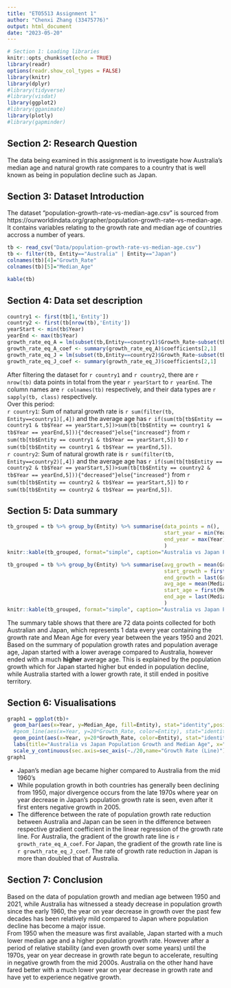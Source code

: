 ```yaml
---
title: "ETO5513 Assignment 1"
author: "Chenxi Zhang (33475776)"
output: html_document
date: "2023-05-20"
---
```


```r
# Section 1: Loading libraries
knitr::opts_chunk$set(echo = TRUE)
library(readr)
options(readr.show_col_types = FALSE)
library(knitr)
library(dplyr)
#library(tidyverse)
#library(visdat)
library(ggplot2)
#library(gganimate)
library(plotly)
#library(gapminder)
```

## Section 2: Research Question
The data being examined in this assignment is to investigate how Australia's median age and natural growth rate compares to a country that is well known as being in population decline such as Japan. 

## Section 3: Dataset Introduction
The dataset "population-growth-rate-vs-median-age.csv" is sourced from https://ourworldindata.org/grapher/population-growth-rate-vs-median-age. It contains variables relating to the growth rate and median age of countries accross a number of years.
```r
tb <- read_csv("Data/population-growth-rate-vs-median-age.csv")
tb <- filter(tb, Entity=="Australia" | Entity=="Japan")
colnames(tb)[4]="Growth_Rate"
colnames(tb)[5]="Median_Age"
```

```r
kable(tb)
```

## Section 4: Data set description

```r
country1 <- first(tb[1,'Entity'])
country2 <- first(tb[nrow(tb),'Entity'])
yearStart <- min(tb$Year)
yearEnd <- max(tb$Year)
growth_rate_eq_A = lm(subset(tb,Entity==country1)$Growth_Rate~subset(tb,Entity==country1)$Year)
growth_rate_eq_A_coef <- summary(growth_rate_eq_A)$coefficients[2,1]
growth_rate_eq_J = lm(subset(tb,Entity==country2)$Growth_Rate~subset(tb,Entity==country2)$Year)
growth_rate_eq_J_coef <- summary(growth_rate_eq_J)$coefficients[2,1]
```

After filtering the dataset for `r country1` and `r country2`, there are `r nrow(tb)` data points in total from the year `r yearStart` to `r yearEnd`. The column names are `r colnames(tb)` respectively, and their data types are `r sapply(tb, class)` respectively.  
Over this period:  
`r country1`: Sum of natural growth rate is `r sum(filter(tb, Entity==country1)[,4])` and the average age has `r if(sum(tb[tb$Entity == country1 & tb$Year == yearStart,5])>sum(tb[tb$Entity == country1 & tb$Year == yearEnd,5])){"decreased"}else{"increased"}` from `r sum(tb[tb$Entity == country1 & tb$Year == yearStart,5])` to `r sum(tb[tb$Entity == country1 & tb$Year == yearEnd,5])`.  
`r country2`: Sum of natural growth rate is `r sum(filter(tb, Entity==country2)[,4])` and the average age has `r if(sum(tb[tb$Entity == country2 & tb$Year == yearStart,5])>sum(tb[tb$Entity == country2 & tb$Year == yearEnd,5])){"decreased"}else{"increased"}` from `r sum(tb[tb$Entity == country2 & tb$Year == yearStart,5])` to `r sum(tb[tb$Entity == country2 & tb$Year == yearEnd,5])`.  

## Section 5: Data summary
```r
tb_grouped = tb %>% group_by(Entity) %>% summarise(data_points = n(),
                                                   start_year = min(Year),
                                                   end_year = max(Year),
                                                   )
knitr::kable(tb_grouped, format="simple", caption="Australia vs Japan Population Growth - Description of Data")
```

```r
tb_grouped = tb %>% group_by(Entity) %>% summarise(avg_growth = mean(Growth_Rate),
                                                   start_growth = first(Growth_Rate),
                                                   end_growth = last(Growth_Rate),
                                                   avg_age = mean(Median_Age),
                                                   start_age = first(Median_Age),
                                                   end_age = last(Median_Age),
                                                   )
knitr::kable(tb_grouped, format="simple", caption="Australia vs Japan Population Growth - Summary of Growth and Mean Age")
```
  
The summary table shows that there are 72 data points collected for both Australian and Japan, which represents 1 data every year containing the growth rate and Mean Age for every year between the years 1950 and 2021.
Based on the summary of population growth rates and population average age, Japan started with a lower average compared to Australia, however ended with a much __higher__ average age. This is explained by the population growth which for Japan started higher but ended in population decline, while Australia started with a lower growth rate, it still ended in positive territory.

## Section 6: Visualisations
```r
graph1 = ggplot(tb)+
  geom_bar(aes(x=Year, y=Median_Age, fill=Entity), stat="identity",position = position_dodge(),alpha = 0.5)+
  #geom_line(aes(x=Year, y=20*Growth_Rate, color=Entity), stat="identity", size=2)+
  geom_point(aes(x=Year, y=20*Growth_Rate, color=Entity), stat="identity")+
  labs(title="Australia vs Japan Population Growth and Median Age", x="Year", y="Median Age (Bar)")+
  scale_y_continuous(sec.axis=sec_axis(~./20,name="Growth Rate (Line)"))
graph1

```
  
* Japan's median age became higher compared to Australia from the mid 1960's  
* While population growth in both countries has generally been declining from 1950, major divergence occurs from the late 1970s where year on year decrease in Japan's population growth rate is seen, even after it first enters negative growth in 2005.  
* The difference between the rate of population growth rate reduction between Australia and Japan can be seen in the difference between respective gradient coefficient in the linear regression of the growth rate line. For Australia, the gradient of the growth rate line is `r growth_rate_eq_A_coef`. For Japan, the gradient of the growth rate line is `r growth_rate_eq_J_coef`. The rate of growth rate reduction in Japan is more than doubled that of Australia.
  
## Section 7: Conclusion
Based on the data of population growth and median age between 1950 and 2021, while Australia has witnessed a steady decrease in population growth since the early 1960, the year on year decrease in growth over the past few decades has been relatively mild compared to Japan where population decline has become a major issue.  
From 1950 when the measure was first available, Japan started with a much lower median age and a higher population growth rate. However after a period of relative stability (and even growth over some years) until the 1970s, year on year decrease in growth rate begun to accelerate, resulting in negative growth from the mid 2000s. Australia on the other hand have fared better with a much lower year on year decrease in growth rate and have yet to experience negative growth.





